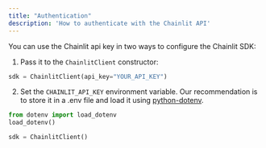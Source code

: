 ```yaml
---
title: "Authentication"
description: 'How to authenticate with the Chainlit API'
---
```


You can use the Chainlit api key in two ways to configure the Chainlit SDK:

1. Pass it to the `ChainlitClient` constructor:

```python
sdk = ChainlitClient(api_key="YOUR_API_KEY")
```

2. Set the `CHAINLIT_API_KEY` environment variable. Our recommendation is to store it in a .env file and load it using [python-dotenv](https://pypi.org/project/python-dotenv/).

```python
from dotenv import load_dotenv
load_dotenv()

sdk = ChainlitClient()
```